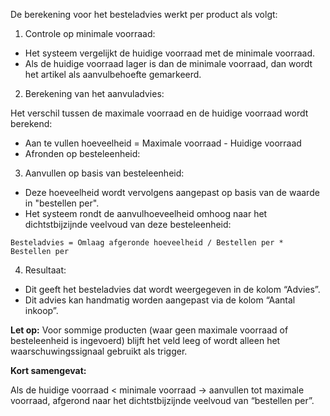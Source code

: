 De berekening voor het besteladvies werkt per product als volgt:

1. Controle op minimale voorraad:

- Het systeem vergelijkt de huidige voorraad met de minimale voorraad.
- Als de huidige voorraad lager is dan de minimale voorraad, dan wordt het artikel als aanvulbehoefte gemarkeerd.

2. Berekening van het aanvuladvies:

Het verschil tussen de maximale voorraad en de huidige voorraad wordt berekend:

- Aan te vullen hoeveelheid = Maximale voorraad - Huidige voorraad
- Afronden op besteleenheid:

3. Aanvullen op basis van besteleenheid:

- Deze hoeveelheid wordt vervolgens aangepast op basis van de waarde in "bestellen per".
- Het systeem rondt de aanvulhoeveelheid omhoog naar het dichtstbijzijnde veelvoud van deze besteleenheid:

`Besteladvies = Omlaag afgeronde hoeveelheid / Bestellen per * Bestellen per`

4. Resultaat:

- Dit geeft het besteladvies dat wordt weergegeven in de kolom “Advies”.
- Dit advies kan handmatig worden aangepast via de kolom “Aantal inkoop”.

**Let op:** Voor sommige producten (waar geen maximale voorraad of besteleenheid is ingevoerd) blijft het veld leeg of wordt alleen het waarschuwingssignaal gebruikt als trigger.

**Kort samengevat:**

Als de huidige voorraad < minimale voorraad → aanvullen tot maximale voorraad, afgerond naar het dichtstbijzijnde veelvoud van “bestellen per”.

